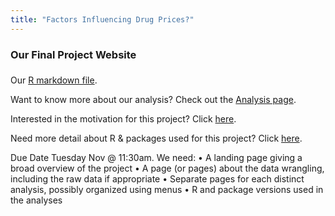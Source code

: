 ```yaml
---
title: "Factors Influencing Drug Prices?"
---
```

###
### Our Final Project Website
###

Our [R markdown file](p8105_final_jmmm.html).

Want to know more about our analysis? Check out the [Analysis page](analysis.html).

Interested in the motivation for this project? Click [here](motivation.html).

Need more detail about R & packages used for this project? Click [here](rpackage.html).

Due Date Tuesday Nov @ 11:30am. We need:
	•	A landing page giving a broad overview of the project
	•	A page (or pages) about the data wrangling, including the raw data if appropriate
	•	Separate pages for each distinct analysis, possibly organized using menus
	•	R and package versions used in the analyses